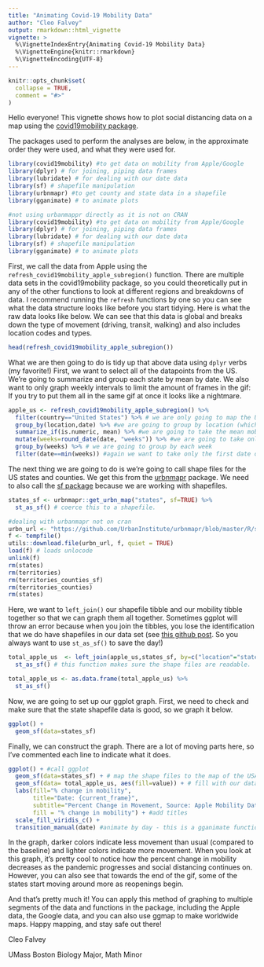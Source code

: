 ```yaml
---
title: "Animating Covid-19 Mobility Data"
author: "Cleo Falvey"
output: rmarkdown::html_vignette
vignette: >
  %\VignetteIndexEntry{Animating Covid-19 Mobility Data}
  %\VignetteEngine{knitr::rmarkdown}
  %\VignetteEncoding{UTF-8}
---
```


```r
knitr::opts_chunk$set(
  collapse = TRUE,
  comment = "#>"
)
```


Hello everyone! This vignette shows how to plot social distancing data on a map using the [covid19mobility package](https://github.com/Covid19R/covid19mobility/).

The packages used to perform the analyses are below, in the approximate order they were used, and what they were used for.

```r
library(covid19mobility) #to get data on mobility from Apple/Google
library(dplyr) # for joining, piping data frames
library(lubridate) # for dealing with our date data
library(sf) # shapefile manipulation
library(urbnmapr) #to get county and state data in a shapefile
library(gganimate) # to animate plots
```


```r
#not using urbanmappr directly as it is not on CRAN
library(covid19mobility) #to get data on mobility from Apple/Google
library(dplyr) # for joining, piping data frames
library(lubridate) # for dealing with our date data
library(sf) # shapefile manipulation
library(gganimate) # to animate plots
```
First, we call the data from Apple using the `refresh_covid19mobility_apple_subregion()` function. There are multiple data sets in the covid19mobility package, so you could theoretically put in any of the other functions to look at different regions and breakdowns of data. I recommend running the `refresh` functions by one so you can see what the data structure looks like before you start tidying. Here is what the raw data looks like below. We can see that this data is global and breaks down the type of movement (driving, transit, walking) and also includes location codes and types.

```r
head(refresh_covid19mobility_apple_subregion())
```

What we are then going to do is tidy up that above data using `dplyr` verbs (my favorite!) First, we want to select all of the datapoints from the US. We're going to summarize and group each state by mean by date. We also want to only graph weekly intervals to limit the amount of frames in the gif: If you try to put them all in the same gif at once it looks like a nightmare.

```r
apple_us <- refresh_covid19mobility_apple_subregion() %>%
  filter(country=="United States") %>% # we are only going to map the US
  group_by(location,date) %>% #we are going to group by location (which is the state) and date
  summarize_if(is.numeric, mean) %>% #we are going to take the mean mobility score across counties by date and state
  mutate(weeks=round_date(date, "weeks")) %>% #we are going to take only the first date of each week
  group_by(weeks) %>% # we are going to group by each week
  filter(date==min(weeks)) #again we want to take only the first date of each week

```

The next thing we are going to do is we're going to call shape files for the US states and counties. We get this from the [urbnmapr](https://github.com/UrbanInstitute/urbnmapr) package. We need to also call the [sf package](https://cran.r-project.org/web/packages/sf/index.html) because we are working with shapefiles.

```r
states_sf <- urbnmapr::get_urbn_map("states", sf=TRUE) %>%
  st_as_sf() # coerce this to a shapefile.
```

```r
#dealing with urbanmapr not on cran
urbn_url <- "https://github.com/UrbanInstitute/urbnmapr/blob/master/R/sysdata.rda?raw=true"
f <- tempfile()
utils::download.file(urbn_url, f, quiet = TRUE)
load(f) # loads unlocode
unlink(f)
rm(states) 
rm(territories) 
rm(territories_counties_sf) 
rm(territories_counties) 
rm(states) 
```

Here, we want to `left_join()` our shapefile tibble and our mobility tibble together so that we can graph them all together. Sometimes ggplot will throw an error because when you join the tibbles, you lose the identification that we do have shapefiles in our data set (see [this github post](https://github.com/tidyverse/ggplot2/issues/3391). So you always want to use `st_as_sf()` to save the day!)

```r
total_apple_us  <- left_join(apple_us,states_sf, by=c("location"="state_name")) %>%
  st_as_sf() # this function makes sure the shape files are readable.

total_apple_us <- as.data.frame(total_apple_us) %>%
  st_as_sf()
```

Now, we are going to set up our ggplot graph. First, we need to check and make sure that the state shapefile data is good, so we graph it below.

```r
ggplot() +
  geom_sf(data=states_sf)

```

Finally, we can construct the graph. There are a lot of moving parts here, so I've commented each line to indicate what it does.

```r
ggplot() + #call ggplot
  geom_sf(data=states_sf) + # map the shape files to the map of the USA
  geom_sf(data= total_apple_us, aes(fill=value)) + # fill with our data frame and value, which is mobility score
  labs(fill="% change in mobility", 
       title="Date: {current_frame}", 
       subtitle="Percent Change in Movement, Source: Apple Mobility Data",
       fill = "% change in mobility") + #add titles
  scale_fill_viridis_c() +
  transition_manual(date) #animate by day - this is a gganimate function!
```

In the graph, darker colors indicate less movement than usual (compared to the baseline) and lighter colors indicate more movement. When you look at this graph, it's pretty cool to notice how the percent change in mobility decreases as the pandemic progresses and social distancing continues on. However, you can also see that towards the end of the gif, some of the states start moving around more as reopenings begin.

And that's pretty much it! You can apply this method of graphing to multiple segments of the data and functions in the package, including the Apple data, the Google data, and you can also use ggmap to make worldwide maps. Happy mapping, and stay safe out there!

Cleo Falvey

UMass Boston Biology Major, Math Minor
